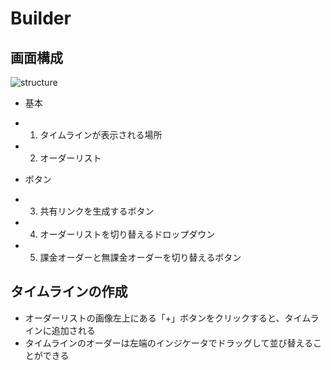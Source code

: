 
# Builder

## 画面構成

![structure](/docs/timeline-builder.png)

- 基本

- 1. タイムラインが表示される場所
- 2. オーダーリスト

- ボタン

- 3. 共有リンクを生成するボタン
- 4. オーダーリストを切り替えるドロップダウン
- 5. 課金オーダーと無課金オーダーを切り替えるボタン

## タイムラインの作成

- オーダーリストの画像左上にある「+」ボタンをクリックすると、タイムラインに追加される
- タイムラインのオーダーは左端のインジケータでドラッグして並び替えることができる

<YouTube id="bxMqlxEsEz8"/>
